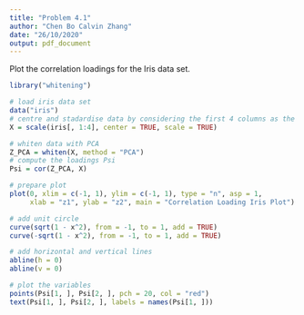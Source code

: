 ```yaml
---
title: "Problem 4.1"
author: "Chen Bo Calvin Zhang"
date: "26/10/2020"
output: pdf_document
---
```


Plot the correlation loadings for the Iris data set.

```r
library("whitening")

# load iris data set
data("iris")
# centre and stadardise data by considering the first 4 columns as the 5th is not numeric
X = scale(iris[, 1:4], center = TRUE, scale = TRUE)

# whiten data with PCA
Z_PCA = whiten(X, method = "PCA")
# compute the loadings Psi
Psi = cor(Z_PCA, X)

# prepare plot
plot(0, xlim = c(-1, 1), ylim = c(-1, 1), type = "n", asp = 1,
     xlab = "z1", ylab = "z2", main = "Correlation Loading Iris Plot")

# add unit circle
curve(sqrt(1 - x^2), from = -1, to = 1, add = TRUE)
curve(-sqrt(1 - x^2), from = -1, to = 1, add = TRUE)

# add horizontal and vertical lines
abline(h = 0)
abline(v = 0)

# plot the variables
points(Psi[1, ], Psi[2, ], pch = 20, col = "red")
text(Psi[1, ], Psi[2, ], labels = names(Psi[1, ]))
```
